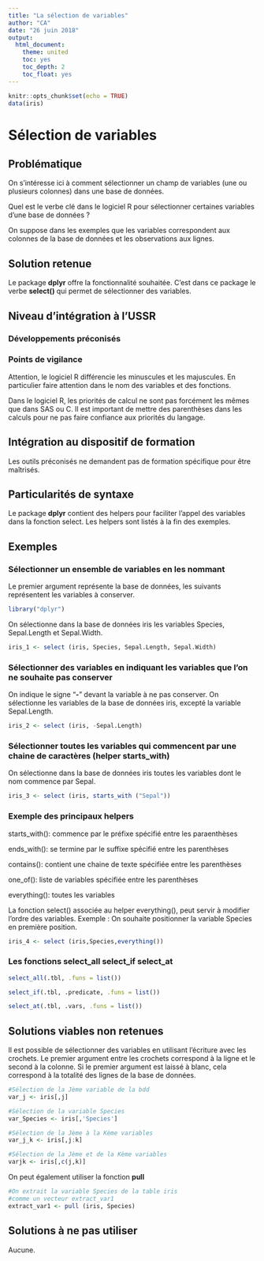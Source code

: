 ---
title: "La sélection de variables"
author: "CA"
date: "26 juin 2018"
output:
  html_document:
    theme: united
    toc: yes
    toc_depth: 2
    toc_float: yes
---

```{r setup, include=FALSE}
knitr::opts_chunk$set(echo = TRUE)
data(iris)
```
# Sélection de variables

## Problématique

On s'intéresse ici à comment sélectionner un champ de variables (une ou plusieurs colonnes) dans une base de données.

Quel est le verbe clé dans le logiciel R pour sélectionner certaines variables d'une base de données ?

On suppose dans les exemples que les variables correspondent aux colonnes de la base de données et les observations aux lignes.

## Solution retenue

Le package **dplyr** offre la fonctionnalité souhaitée.
C'est dans ce package le verbe **select()** qui permet de sélectionner des variables. 

## Niveau d'intégration à l'USSR

### Développements préconisés



### Points de vigilance

Attention, le logiciel R différencie les minuscules et les majuscules.
En particulier faire attention dans le nom des variables et des fonctions. 

Dans le logiciel R, les priorités de calcul ne sont pas forcément les mêmes que dans SAS ou C.
Il est important de mettre des parenthèses dans les calculs pour ne pas faire confiance aux priorités du langage. 

## Intégration au dispositif de formation

Les outils préconisés ne demandent pas de formation spécifique pour être maîtrisés.

## Particularités de syntaxe

Le package **dplyr** contient des helpers pour faciliter l'appel des variables dans la fonction select.
Les helpers sont listés à la fin des exemples.

## Exemples

### Sélectionner un ensemble de variables en les nommant

Le premier argument représente la base de données, les suivants représentent les variables à conserver.

```{r init,echo=FALSE,message=FALSE}
library("dplyr")
```

On sélectionne dans la base de données iris les variables Species, Sepal.Length et Sepal.Width.

```{r select by name}

iris_1 <- select (iris, Species, Sepal.Length, Sepal.Width)

```

### Sélectionner des variables en indiquant les variables que l'on ne souhaite pas conserver

On indique le signe "**-**" devant la variable à ne pas conserver.
On sélectionne les variables de la base de données iris, excepté la variable Sepal.Length.

```{r complémentaire}

iris_2 <- select (iris, -Sepal.Length)

```

### Sélectionner toutes les variables qui commencent par une chaine de caractères (helper starts_with) 

On sélectionne dans la base de données iris toutes les variables dont le nom commence par Sepal.

```{r}

iris_3 <- select (iris, starts_with ("Sepal"))

```

### Exemple des principaux helpers

starts_with(): commence par le préfixe spécifié entre les paraenthèses

ends_with(): se termine par le suffixe spécifié entre les parenthèses

contains(): contient une chaine de texte spécifiée entre les parenthèses

one_of(): liste de variables spécifiée entre les parenthèses

everything(): toutes les variables

La fonction select() associée au helper everything(), peut servir à modifier l'ordre des variables.
Exemple : On souhaite positionner la variable Species en première position.
```{r}

iris_4 <- select (iris,Species,everything())

```
### Les fonctions select_all select_if select_at

```{r}

select_all(.tbl, .funs = list())

select_if(.tbl, .predicate, .funs = list())

select_at(.tbl, .vars, .funs = list())


```


## Solutions viables non retenues

Il est possible de sélectionner des variables en utilisant l'écriture avec les crochets.
Le premier argument entre les crochets correspond à la ligne et le second à la colonne.
Si le premier argument est laissé à blanc, cela correspond à la totalité des lignes de la base de données.

```{r crochets}

#Sélection de la Jème variable de la bdd
var_j <- iris[,j]

#Sélection de la variable Species
var_Species <- iris[,'Species']

#Sélection de la Jème à la Kème variables
var_j_k <- iris[,j:k]

#Sélection de la Jème et de la Kème variables
varjk <- iris[,c(j,k)]

```

On peut également utiliser la fonction **pull**

```{r pull}

#On extrait la variable Species de la table iris
#comme un vecteur extract_var1
extract_var1 <- pull (iris, Species)

```


## Solutions à ne pas utiliser

Aucune.
